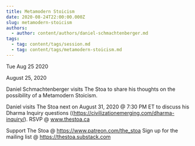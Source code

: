 ```yaml
---
title: Metamodern Stoicism
date: 2020-08-24T22:00:00.000Z
slug: metamodern-stoicism
authors:
  - author: content/authors/daniel-schmachtenberger.md
tags:
  - tag: content/tags/session.md
  - tag: content/tags/metamodern-stoicism.md
---
```






Tue Aug 25 2020

August 25, 2020

Daniel Schmachtenberger visits The Stoa to share his thoughts on the possibility of a Metamodern Stoicism.

Daniel visits The Stoa next on August 31, 2020 @ 7:30 PM ET to discuss his Dharma Inquiry questions ((https://civilizationemerging.com/dharma-inquiry/). RSVP @ www.thestoa.ca

Support The Stoa @ https://www.patreon.com/the_stoa
Sign up for the mailing list @ https://thestoa.substack.com


